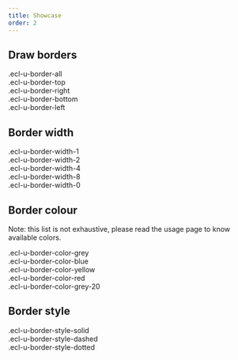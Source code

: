 ```yaml
---
title: Showcase
order: 2
---
```



## Draw borders

<Playground>
  <div className="demo-item ecl-u-border-all">.ecl-u-border-all</div>
  <div className="demo-item ecl-u-border-top">.ecl-u-border-top</div>
  <div className="demo-item ecl-u-border-right">.ecl-u-border-right</div>
  <div className="demo-item ecl-u-border-bottom">.ecl-u-border-bottom</div>
  <div className="demo-item ecl-u-border-left">.ecl-u-border-left</div>
</Playground>

## Border width

<Playground>
  <div className="demo-item ecl-u-border-all ecl-u-border-width-1">
    .ecl-u-border-width-1
  </div>
  <div className="demo-item ecl-u-border-all ecl-u-border-width-2">
    .ecl-u-border-width-2
  </div>
  <div className="demo-item ecl-u-border-all ecl-u-border-width-4">
    .ecl-u-border-width-4
  </div>
  <div className="demo-item ecl-u-border-all ecl-u-border-width-8">
    .ecl-u-border-width-8
  </div>
  <div className="demo-item ecl-u-border-all ecl-u-border-width-0">
    .ecl-u-border-width-0
  </div>
</Playground>

## Border colour

Note: this list is not exhaustive, please read the usage page to know available colors.

<Playground>
  <div className="demo-item ecl-u-border-all ecl-u-border-width-2 ecl-u-border-color-grey">
    .ecl-u-border-color-grey
  </div>
  <div className="demo-item ecl-u-border-all ecl-u-border-width-2 ecl-u-border-color-blue">
    .ecl-u-border-color-blue
  </div>
  <div className="demo-item ecl-u-border-all ecl-u-border-width-2 ecl-u-border-color-yellow">
    .ecl-u-border-color-yellow
  </div>
  <div className="demo-item ecl-u-border-all ecl-u-border-width-2 ecl-u-border-color-red">
    .ecl-u-border-color-red
  </div>
  <div className="demo-item ecl-u-border-all ecl-u-border-width-2 ecl-u-border-color-grey-20">
    .ecl-u-border-color-grey-20
  </div>
</Playground>

## Border style

<Playground>
  <div className="demo-item ecl-u-border-all ecl-u-border-style-solid">
    .ecl-u-border-style-solid
  </div>
  <div className="demo-item ecl-u-border-all ecl-u-border-style-dashed">
    .ecl-u-border-style-dashed
  </div>
  <div className="demo-item ecl-u-border-all ecl-u-border-style-dotted">
    .ecl-u-border-style-dotted
  </div>
</Playground>

